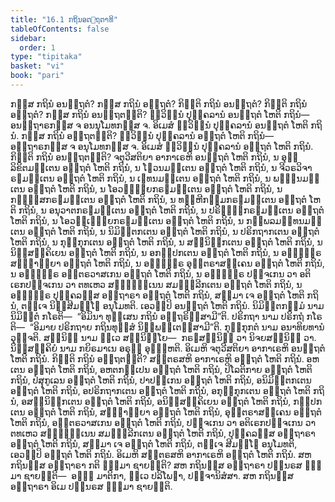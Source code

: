```yaml
---
title: "16.1 ກຖິນອຕ຺ຖຕາທິ"
tableOfContents: false
sidebar:
  order: 1
type: "tipitaka"
basket: "vi"
book: "pari"
---
```



<DynamicBreadcrumb />

<Division number="403" book="pari">

<Paragraph number="1880" book="pari">
ກສ຺ສ ກຖິນໍ ອນຕ຺ຖຕໍ? ກສ຺ສ ກຖິນໍ ອຕ຺ຖຕໍ? ກິນ຺ຕິ ກຖິນໍ ອນຕ຺ຖຕໍ? ກິນ຺ຕິ ກຖິນໍ ອຕ຺ຖຕໍ?
</Paragraph>

<Paragraph number="1881" book="pari">
<Emphasis>ກສ຺ສ ກຖິນໍ ອນຕ຺ຖຕນ຺</Emphasis>ຕິ? ທ຺ວິນ຺ນໍ ປຸຄ຺ຄລານໍ ອນຕ຺ຖຕໍ ໂຫຕິ ກຖິນໍ—  ອນຕ຺ຖາຣກສ຺ສ ຈ ອນນຸໂມທກສ຺ສ ຈ. ອິເມສໍ ທ຺ວິນ຺ນໍ ປຸຄ຺ຄລານໍ ອນຕ຺ຖຕໍ ໂຫຕິ ກຖິນໍ.
</Paragraph>

<Paragraph number="1882" book="pari">
<Emphasis>ກສ຺ສ ກຖິນໍ ອຕ຺ຖຕນ຺</Emphasis>ຕິ? ທ຺ວິນ຺ນໍ ປຸຄ຺ຄລານໍ ອຕ຺ຖຕໍ ໂຫຕິ ກຖິນໍ—  ອຕ຺ຖາຣກສ຺ສ ຈ ອນຸໂມທກສ຺ສ ຈ. ອິເມສໍ ທ຺ວິນ຺ນໍ ປຸຄ຺ຄລານໍ ອຕ຺ຖຕໍ ໂຫຕິ ກຖິນໍ.
</Paragraph>

<Paragraph number="1883" book="pari">
<Emphasis>ກິນ຺ຕິ ກຖິນໍ ອນຕ຺ຖຕນ຺</Emphasis>ຕິ? ຈຕຸວີສຕິຍາ ອາກາເຣຫິ ອນຕ຺ຖຕໍ ໂຫຕິ ກຖິນໍ, ນ ອຸລ຺ລິຂິຕມຕ຺ເຕນ ອຕ຺ຖຕໍ ໂຫຕິ ກຖິນໍ, ນ ໂຘວນມຕ຺ເຕນ ອຕ຺ຖຕໍ ໂຫຕິ ກຖິນໍ, ນ ຈີວຣວິຈາຣຓມຕ຺ເຕນ ອຕ຺ຖຕໍ ໂຫຕິ ກຖິນໍ, ນ ເຉທນມຕ຺ເຕນ ອຕ຺ຖຕໍ ໂຫຕິ ກຖິນໍ, ນ ພນ຺ຘນມຕ຺ເຕນ ອຕ຺ຖຕໍ ໂຫຕິ ກຖິນໍ, ນ ໂອວຏ຺ຏິຍກຣຓມຕ຺ເຕນ ອຕ຺ຖຕໍ ໂຫຕິ ກຖິນໍ, ນ ກຓ຺ຑຸສກຣຓມຕ຺ເຕນ ອຕ຺ຖຕໍ ໂຫຕິ ກຖິນໍ, ນ ທຬ຺ຫີກມ຺ມກຣຓມຕ຺ເຕນ ອຕ຺ຖຕໍ ໂຫຕິ ກຖິນໍ, ນ ອນຸວາຕກຣຓມຕ຺ເຕນ ອຕ຺ຖຕໍ ໂຫຕິ ກຖິນໍ, ນ ປຣິຠຓ຺ຑກຣຓມຕ຺ເຕນ ອຕ຺ຖຕໍ ໂຫຕິ ກຖິນໍ, ນ ໂອວທ຺ເຘຍ຺ຍກຣຓມຕ຺ເຕນ ອຕ຺ຖຕໍ ໂຫຕິ ກຖິນໍ, ນ ກມ຺ພລມທ຺ທນມຕ຺ເຕນ ອຕ຺ຖຕໍ ໂຫຕິ ກຖິນໍ, ນ ນິມິຕ຺ຕກເຕນ ອຕ຺ຖຕໍ ໂຫຕິ ກຖິນໍ, ນ ປຣິກຖາກເຕນ ອຕ຺ຖຕໍ ໂຫຕິ ກຖິນໍ, ນ ກຸກ຺ກຸກເຕນ ອຕ຺ຖຕໍ ໂຫຕິ ກຖິນໍ, ນ ສນ຺ນິຘິກເຕນ ອຕ຺ຖຕໍ ໂຫຕິ ກຖິນໍ, ນ ນິສ຺ສຄ຺ຄິເຍນ ອຕ຺ຖຕໍ ໂຫຕິ ກຖິນໍ, ນ ອກປ຺ປກເຕນ ອຕ຺ຖຕໍ ໂຫຕິ ກຖິນໍ, ນ ອຎ຺ຎຕ຺ຣ ສງ຺ຆາຏິຍາ ອຕ຺ຖຕໍ ໂຫຕິ ກຖິນໍ, ນ ອຎ຺ຎຕ຺ຣ ອຸຕ຺ຕຣາສງ຺ເຄນ ອຕ຺ຖຕໍ ໂຫຕິ ກຖິນໍ, ນ ອຎ຺ຎຕ຺ຣ ອນ຺ຕຣວາສເກນ ອຕ຺ຖຕໍ ໂຫຕິ ກຖິນໍ, ນ ອຎ຺ຎຕ຺ຣ ປຎ຺ຈເກນ ວາ ອຕິເຣກປຎ຺ຈເກນ ວາ ຕທເຫວ ສຎ຺ຉິນ຺ເນນ ສມຓ຺ຑລີກເຕນ ອຕ຺ຖຕໍ ໂຫຕິ ກຖິນໍ, ນ ອຎ຺ຎຕ຺ຣ ປຸຄ຺ຄລສ຺ສ ອຕ຺ຖາຣາ ອຕ຺ຖຕໍ ໂຫຕິ ກຖິນໍ, ສມ຺ມາ ເຈ ອຕ຺ຖຕໍ ໂຫຕິ ກຖິນໍ, ຕຎ຺ເຈ ນິສ຺ສີມຏ຺ໂຐ ອນຸໂມທຕິ. ເອວມ຺ປິ ອນຕ຺ຖຕໍ ໂຫຕິ ກຖິນໍ.
</Paragraph>

<Paragraph number="1884" book="pari">
ນິມິຕ຺ຕກມ຺ມໍ ນາມ ນິມິຕ຺ຕໍ ກໂຣຕິ—  “ອິມິນາ ທຸສ຺ເສນ ກຖິນໍ ອຕ຺ຖຣິສ຺ສາມີ”ຕິ. ປຣິກຖາ ນາມ ປຣິກຖໍ ກໂຣຕິ—  “ອິມາຍ ປຣິກຖາຍ ກຖິນທຸສ຺ສໍ ນິພ຺ພຕ຺ເຕສ຺ສາມີ”ຕິ. ກຸກ຺ກຸກຕໍ ນາມ ອນາທິຍທານໍ ວຸຈ຺ຈຕິ. ສນ຺ນິຘິ ນາມ ທ຺ເວ ສນ຺ນິຘິໂຍ—  ກຣຓສນ຺ນິຘິ ວາ ນິຈຍສນ຺ນິຘິ ວາ. ນິສ຺ສຄ຺ຄິຍໍ ນາມ ກຍິຣມາເນ ອຣຸຓໍ ອຸຏ຺ຐຫຕິ. ອິເມຫິ ຈຕຸວີສຕິຍາ ອາກາເຣຫິ ອນຕ຺ຖຕໍ ໂຫຕິ ກຖິນໍ.
</Paragraph>

<Paragraph number="1885" book="pari">
<Emphasis>ກິນ຺ຕິ ກຖິນໍ ອຕ຺ຖຕນ຺</Emphasis>ຕິ? ສຕ຺ຕຣສຫິ ອາກາເຣຫິ ອຕ຺ຖຕໍ ໂຫຕິ ກຖິນໍ. ອຫເຕນ ອຕ຺ຖຕໍ ໂຫຕິ ກຖິນໍ, ອຫຕກປ຺ເປນ ອຕ຺ຖຕໍ ໂຫຕິ ກຖິນໍ, ປິໂລຕິກາຍ ອຕ຺ຖຕໍ ໂຫຕິ ກຖິນໍ, ປໍສຸກູເລນ ອຕ຺ຖຕໍ ໂຫຕິ ກຖິນໍ, ປາປຓິເກນ ອຕ຺ຖຕໍ ໂຫຕິ ກຖິນໍ, ອນິມິຕ຺ຕກເຕນ ອຕ຺ຖຕໍ ໂຫຕິ ກຖິນໍ, ອປຣິກຖາກເຕນ ອຕ຺ຖຕໍ ໂຫຕິ ກຖິນໍ, ອກຸກ຺ກຸກເຕນ ອຕ຺ຖຕໍ ໂຫຕິ ກຖິນໍ, ອສນ຺ນິຘິກເຕນ ອຕ຺ຖຕໍ ໂຫຕິ ກຖິນໍ, ອນິສ຺ສຄ຺ຄິເຍນ ອຕ຺ຖຕໍ ໂຫຕິ ກຖິນໍ, ກປ຺ປກເຕນ ອຕ຺ຖຕໍ ໂຫຕິ ກຖິນໍ, ສງ຺ຆາຏິຍາ ອຕ຺ຖຕໍ ໂຫຕິ ກຖິນໍ, ອຸຕ຺ຕຣາສງ຺ເຄນ ອຕ຺ຖຕໍ ໂຫຕິ ກຖິນໍ, ອນ຺ຕຣວາສເກນ ອຕ຺ຖຕໍ ໂຫຕິ ກຖິນໍ, ປຎ຺ຈເກນ ວາ ອຕິເຣກປຎ຺ຈເກນ ວາ ຕທເຫວ ສຎ຺ຉິນ຺ເນນ ສມຓ຺ຑລີກເຕນ ອຕ຺ຖຕໍ ໂຫຕິ ກຖິນໍ, ປຸຄ຺ຄລສ຺ສ ອຕ຺ຖາຣາ ອຕ຺ຖຕໍ ໂຫຕິ ກຖິນໍ, ສມ຺ມາ ເຈ ອຕ຺ຖຕໍ ໂຫຕິ ກຖິນໍ, ຕຎ຺ເຈ ສີມຏ຺ໂຐ ອນຸໂມທຕິ, ເອວມ຺ປິ ອຕ຺ຖຕໍ ໂຫຕິ ກຖິນໍ. ອິເມຫິ ສຕ຺ຕຣສຫິ ອາກາເຣຫິ ອຕ຺ຖຕໍ ໂຫຕິ ກຖິນໍ.
</Paragraph>

<Paragraph number="1886" book="pari">
ສຫ ກຖິນສ຺ສ ອຕ຺ຖາຣາ ກຕິ ຘມ຺ມາ ຊາຍນ຺ຕິ? ສຫ ກຖິນສ຺ສ ອຕ຺ຖາຣາ ປນ຺ນຣສ ຘມ຺ມາ ຊາຍນ຺ຕິ—  ອຏ຺ຐ ມາຕິກາ, ທ຺ເວ ປລິໂພຘາ, ປຎ຺ຈານິສໍສາ. ສຫ ກຖິນສ຺ສ ອຕ຺ຖາຣາ ອິເມ ປນ຺ນຣສ ຘມ຺ມາ ຊາຍນ຺ຕິ.
</Paragraph>
</Division>